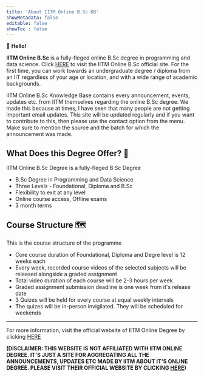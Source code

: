 ```yaml
---
title: 'About IITM Online B.Sc KB'
showMetadata: false
editable: false
showToc : false
---
```


:wave: **Hello!**

**IITM Online B.Sc** is a fully-fleged online B.Sc degree in programming and data science. Click [HERE](https://onlinedegree.iitm.ac.in/) to visit the IITM Online B.Sc official site.
For the first time, you can work towards an undergraduate degree / diploma from an IIT regardless of your age or location,
and with a wide range of academic backgrounds.

IITM Online B.Sc Knowledge Base contains every announcement, events, updates etc. from IITM themselves regarding the
online B.Sc degree. We made this because at times, I have seen that many people are not getting important email updates. This site
will be updated regularly and if you want to contribute to this, then please use the contact option from the menu. Make sure to mention
the source and the batch for which the announcement was made.

## What Does this Degree Offer? :book:

<Tip>IITM Online B.Sc Degree is a fully-fleged B.Sc Degree</Tip>

<Layout>

- B.Sc Degree in Programming and Data Science
- Three Levels - Foundational, Diploma and B.Sc
- Flexibility to exit at any level
- Online course access, Offline exams
- 3 month terms

</Layout>

## Course Structure :world_map:

<Info>This is the course structure of the programme</Info>

- Core course duration of Foundational, Diploma and Degre level is 12 weeks each
- Every week, recorded course videos of the selected subjects will be released alongside a graded assignment
- Total video duration of each course will be 2-3 hours per week
- Graded assignment submission deadline is one week from it's release date
- 3 Quizes will be held for every course at equal weekly intervals
- The quizes will be in-person invigilated. They will be scheduled for weekends

--- 

For more information, visit the official website of IITM Online Degree by clicking [HERE](https://onlinedegree.iitm.ac.in/)

**(DISCLAIMER: THIS WEBSITE IS NOT AFFILIATED WITH IITM ONLINE DEGREE. IT'S JUST A SITE FOR AGGREGATING ALL THE ANNOUNCEMENTS,
UPDATES ETC MADE BY IITM ABOUT IT'S ONLINE DEGREE. PLEASE VISIT THEIR OFFICIAL WEBSITE BY CLICKING [HERE](https://onlinedegree.iitm.ac.in/))**